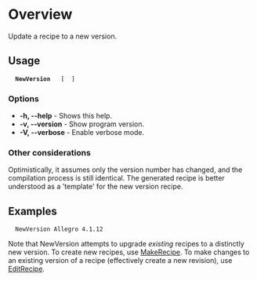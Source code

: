 =Overview=
Update a recipe to a new version.

==Usage==
   '''NewVersion''' <package> <version> [ <url> ]

===Options===
* '''-h, --help''' - Shows this help.
* '''-v, --version''' - Show program version.
* '''-V, --verbose''' - Enable verbose mode.

===Other considerations===
Optimistically, it assumes only the version number has changed, and the compilation process is still identical. The generated recipe is better understood as a 'template' for the new version recipe.

==Examples==
   NewVersion Allegro 4.1.12

Note that NewVersion attempts to upgrade ''existing'' recipes to a distinctly new version. To create new recipes, use [[MakeRecipe]].  To make changes to an existing version of a recipe (effectively create a new revision), use [[EditRecipe]].

{{Compile}}